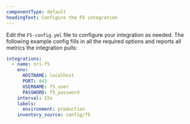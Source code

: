 ```yaml
---
componentType: default
headingText: Configure the F5 integration 
---
```


Edit the `F5-config.yml` file to configure your integration as needed. The following example config fills in all the required options and reports all metrics the integration pulls:

```yml
integrations:
  - name: nri-f5
    env:
      HOSTNAME: localhost
      PORT: 443
      USERNAME: f5_user
      PASSWORD: f5_password
    interval: 15s
    labels:
      environment: production
    inventory_source: config/f5
```